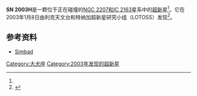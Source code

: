 {{Supernova
| name = SN 2003H
| image = 
| epoch = [[J2000.0|J2000.0]]
| type = Ib<ref name="pasp115">{{cite journal
 | author=van den Bergh, Sidney; Li, Weidong; Filippenko, Alexei V.
 | title=Classifications of the Host Galaxies of Supernovae, Set II
 | journal=The Publications of the Astronomical Society of the Pacific | volume=115 | issue=813 | pages=1280–1288
 | doi=10.1086/379106
 | bibcode=2003PASP..115.1280V
|arxiv = astro-ph/0308195 |date=November 2003}}</ref>
| SNRtype = 
| host = [[NGC_2207|NGC 2207]]
| constellation = [[大犬座|大犬座]]
| ra = {{RA|06|16|25.68}}
| dec = {{DEC|-21|22|23.8}}
| gal = 228.6912, -16.9952
| discovery = 
| iauc = 
| mag_v = 
| distance = 1.14亿光年
| progenitor = 
| progenitor_type = 
| b-v = 
| notes = 
}}

'''SN 2003H'''是一颗位于正在碰撞的[[NGC_2207和IC_2163|NGC 2207和IC 2163]]星系中的[[超新星|超新星]]<ref name="pasp115" />。它在2003年1月8日由利克天文台和特纳加超新星研究小组（LOTOSS）发现<ref>{{cite web | first=David | last=Bishop | title=Bright Supernovae - 2003 | publisher=Rochester University | url=http://www.rochesterastronomy.org/sn2003/ | accessdate=2010-03-11 | archive-date=2016-03-04 | archive-url=https://web.archive.org/web/20160304032304/http://www.rochesterastronomy.org/sn2003/ | dead-url=no }}</ref>。

==参考资料==
{{reflist}}
* [http://simbad.u-strasbg.fr/simbad/sim-id?protocol=html&Ident=SN+2003H&NbIdent=1&Radius=2&Radius.unit=arcmin&submit=submit+id Simbad]{{Wayback|url=http://simbad.u-strasbg.fr/simbad/sim-id?protocol=html&Ident=SN+2003H&NbIdent=1&Radius=2&Radius.unit=arcmin&submit=submit+id |date=20160304225727 }}

[[Category:大犬座|Category:大犬座]]
[[Category:2003年发现的超新星|Category:2003年发现的超新星]]

{{star-stub}}